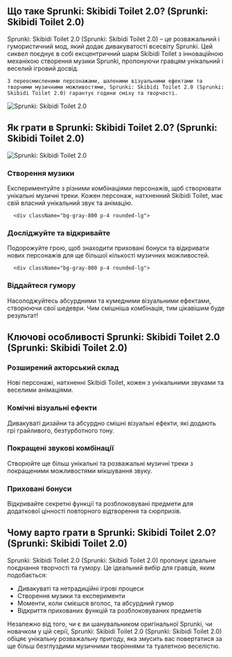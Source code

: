 ## Що таке Sprunki: Skibidi Toilet 2.0? (Sprunki: Skibidi Toilet 2.0)

<div className="flex flex-col md:flex-row items-center gap-8">
  <div className="w-full md:w-1/2 text-xl">
Sprunki: Skibidi Toilet 2.0 (Sprunki: Skibidi Toilet 2.0) – це розважальний і гумористичний мод, який додає дивакуватості всесвіту Sprunki. Цей сиквел поєднує в собі ексцентричний шарм Skibidi Toilet з інноваційною механікою створення музики Sprunki, пропонуючи гравцям унікальний і веселий ігровий досвід.

    З переосмисленими персонажами, шаленими візуальними ефектами та творчими музичними можливостями, Sprunki: Skibidi Toilet 2.0 (Sprunki: Skibidi Toilet 2.0) гарантує години сміху та творчості.
</div>
  <div className="w-full md:w-1/2 flex justify-center items-center">
<img 
      src="https://sprunkiretake.fun/games/sprunki-skibidi-toilet-2-0/game_screenshot.webp" 
      alt="Sprunki: Skibidi Toilet 2.0" 
      className="w-4/5 h-auto"
    />
</div>
</div>

## Як грати в Sprunki: Skibidi Toilet 2.0? (Sprunki: Skibidi Toilet 2.0)

<div className="flex flex-col md:flex-row items-center gap-8">
  <div className="w-full md:w-1/2">
<img 
      src="https://sprunkiretake.fun/games/sprunki-skibidi-toilet-2-0/game_screenshot.webp" 
      alt="Sprunki: Skibidi Toilet 2.0" 
      className="w-4/5 h-auto mx-auto"
    />
</div>
  <div className="w-full md:w-1/2">
    <div className="grid grid-cols-1 gap-4 mt-0">
      <div className="bg-gray-800 p-4 rounded-lg">
<h3 className="text-green-400 font-bold mb-2">Створення музики</h3>
        <p className="text-gray-300">
          Експериментуйте з різними комбінаціями персонажів, щоб створювати унікальні музичні треки. Кожен персонаж, натхненний Skibidi Toilet, має свій власний унікальний звук та анімацію.
        </p>
</div>

      <div className="bg-gray-800 p-4 rounded-lg">
<h3 className="text-green-400 font-bold mb-2">Досліджуйте та відкривайте</h3>
        <p className="text-gray-300">Подорожуйте грою, щоб знаходити приховані бонуси та відкривати нових персонажів для ще більшої кількості музичних можливостей.</p>
</div>

      <div className="bg-gray-800 p-4 rounded-lg">
<h3 className="text-green-400 font-bold mb-2">Віддайтеся гумору</h3>
        <p className="text-gray-300">Насолоджуйтесь абсурдними та кумедними візуальними ефектами, створюючи свої шедеври. Чим смішніша комбінація, тим цікавішим буде результат!</p>
</div>
    </div>
  </div>
</div>

## Ключові особливості Sprunki: Skibidi Toilet 2.0 (Sprunki: Skibidi Toilet 2.0)

<div className="grid grid-cols-1 md:grid-cols-2 gap-4">
  <div className="bg-gray-800 p-4 rounded-lg">
<h3 className="text-green-400 font-bold mb-2">Розширений акторський склад</h3>
    <p className="text-gray-300">Нові персонажі, натхненні Skibidi Toilet, кожен з унікальними звуками та веселими анімаціями.</p>
</div>

  <div className="bg-gray-800 p-4 rounded-lg">
<h3 className="text-green-400 font-bold mb-2">Комічні візуальні ефекти</h3>
    <p className="text-gray-300">Дивакуваті дизайни та абсурдно смішні візуальні ефекти, які додають грі грайливого, безтурботного тону.</p>
</div>

  <div className="bg-gray-800 p-4 rounded-lg">
<h3 className="text-green-400 font-bold mb-2">Покращені звукові комбінації</h3>
    <p className="text-gray-300">Створюйте ще більш унікальні та розважальні музичні треки з покращеними можливостями мікшування звуку.</p>
</div>

  <div className="bg-gray-800 p-4 rounded-lg">
<h3 className="text-green-400 font-bold mb-2">Приховані бонуси</h3>
    <p className="text-gray-300">Відкривайте секретні функції та розблоковувані предмети для додаткової цінності повторного відтворення та сюрпризів.</p>
</div>
</div>

## Чому варто грати в Sprunki: Skibidi Toilet 2.0? (Sprunki: Skibidi Toilet 2.0)

Sprunki: Skibidi Toilet 2.0 (Sprunki: Skibidi Toilet 2.0) пропонує ідеальне поєднання творчості та гумору. Це ідеальний вибір для гравців, яким подобається:

- Дивакуваті та нетрадиційні ігрові процеси
- Створення музики та експерименти
- Моменти, коли смієшся вголос, та абсурдний гумор
- Відкриття прихованих функцій та розблоковуваних предметів

Незалежно від того, чи є ви шанувальником оригінальної Sprunki, чи новачком у цій серії, Sprunki: Skibidi Toilet 2.0 (Sprunki: Skibidi Toilet 2.0) обіцяє унікальну розважальну пригоду, яка змусить вас повертатися за ще більш безглуздими музичними творіннями та туалетною веселістю.